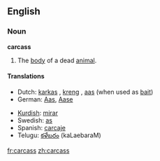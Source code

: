 ==English==
===Noun===
'''carcass'''

#The [[body]] of a dead [[animal]].

====Translations====
{{top}}
*Dutch: [[karkas]] {{n}}, [[kreng]] {{n}}, [[aas]] {{n}} (when used as [[bait]])
*German: [[Aas]], [[Aase]]
{{mid}}
*[[Kurdish]]: [[mirar]]
*Swedish: [[as]] {{n}}
*Spanish: [[carcaje]]
*Telugu: [[కళేబరం]] (kaLaebaraM)
{{bottom}}

[[fr:carcass]]
[[zh:carcass]]